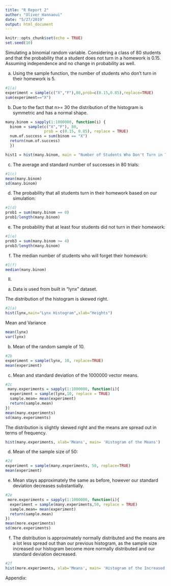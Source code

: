 ```yaml
---
title: "R Report 2"
author: "Oliver Hannaoui"
date: "5/27/2019"
output: html_document
---
```


```r
knitr::opts_chunk$set(echo = TRUE)
set.seed(10)
```

Simulating a binomial random variable. Considering a class of 80 students and that the probability that a student does not turn in a homework is 0.15. Assuming independence and no change in probability as well.

a) 
Using the sample function, the number of students who don't turn in their homework is 5.
```r
#1(a)
experiment = sample(c("X","F"),80,prob=c(0.15,0.85),replace=TRUE)
sum(experiment=="X")
```


b) 
Due to the fact that n>= 30 the distribution of the histogram is symmetric and has a normal shape.
```r
many.binom = sapply(1:1000000, function(i) { 
  binom = sample(c("X","F"), 80, 
                 prob = c(0.15, 0.85), replace = TRUE) 
  num.of.success = sum(binom == "X")
  return(num.of.success)
  })

hist1 = hist(many.binom, main = "Number of Students Who Don't Turn in Their Homework", xlab = "Students Who Don't Turn in Their Homework", ylab = "Frequency")
```

c)
The average and standard number of successes in 80 trials:
```r
#1(c)
mean(many.binom)
sd(many.binom)
```

d)
The probability that all students turn in their homework based on our simulation:
```r
#1(d)
prob1 = sum(many.binom == 0)
prob1/length(many.binom)
```

e) 
The probability that at least four students did not turn in their homework:
```r
#1(e)
prob3 = sum(many.binom >= 4)
prob3/length(many.binom)
```

f)
The median number of students who will forget their homework:
```r
#1(f)
median(many.binom)
```

II.
a) 
Data is used from built in "lynx" dataset.

The distribution of the histogram is skewed right.
```r
#2(a)
hist(lynx,main="Lynx Histogram",xlab="Heights")

```

Mean and Variance
```r
mean(lynx)
var(lynx)
```


b)
Mean of the random sample of 10.
```r
#2b
experiment = sample(lynx, 10, replace=TRUE)
mean(experiment)
```

c)
Mean and standard deviation of the 1000000 vector means.
```r
#2c
 many.experiments = sapply(1:1000000, function(i){
  experiment = sample(lynx,10, replace = TRUE)
  sample.mean= mean(experiment)
  return(sample.mean)
})
mean(many.experiments)
sd(many.experiments)
```


The distribution is slightly skewed right and the means are spread out in terms of frequency.
```r

hist(many.experiments, xlab='Means', main= 'Histogram of the Means')
```

d)
Mean of the sample size of 50:
```r
#2d
experiment = sample(many.experiments, 50, replace=TRUE)
mean(experiment)
```

e)
Mean stays approximately the same as before, however our standard deviation decreases substantially.
```r
#2e
 more.experiments = sapply(1:1000000, function(i){
  experiment = sample(many.experiments,50, replace = TRUE)
  sample.mean= mean(experiment)
  return(sample.mean)
})
mean(more.experiments)
sd(more.experiments)
```

f)
The distribution is approximately normally distributed and the means are a lot less spread out than our previous histogram, as the sample size increased our histogram become more normally distributed and our standard deviation decreased.
```r
#2f
hist(more.experiments, xlab='Means', main= 'Histogram of the Increased Sample Size')
```

Appendix:
```r

```
